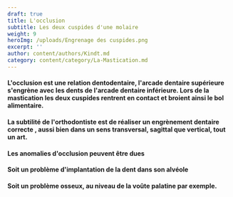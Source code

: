 ```yaml
---
draft: true
title: L'occlusion
subtitle: Les deux cuspides d'une molaire
weight: 9
heroImg: /uploads/Engrenage des cuspides.png
excerpt: ''
author: content/authors/Kindt.md
category: content/category/La-Mastication.md
---
```


#### L'occlusion est une relation dentodentaire,  l'arcade dentaire supérieure s'engrène avec les dents de l'arcade dentaire inférieure. Lors de la mastication les deux cuspides rentrent en contact et broient ainsi le bol alimentaire.

#### La subtilité de l'orthodontiste est de réaliser un engrènement dentaire correcte , aussi bien dans un sens transversal, sagittal que vertical, tout un art.

<ImagesHeight src="/uploads/Rapport des cuspides.jpg" height={167} title="engrènage" />

#### Les anomalies d'occlusion peuvent être dues

#### Soit un problème d'implantation de la dent dans son alvéole

#### Soit un problème osseux, au niveau de la voûte palatine par exemple.
